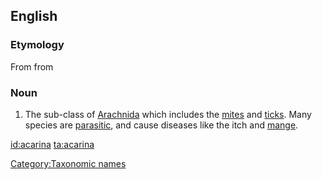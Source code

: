 ==English==

===Etymology===
{{wikipedia}}
From {{NL.}} from {{etyl|grc|en}} {{term|ἀκαρί||mite|tr=akari|lang=grc|sc=polytonic}}

===Noun===
{{infl|en|noun|g=p}}

# {{Zoölogy}} The sub-class of [[Arachnida]] which includes the [[mite]]s and [[tick]]s. Many species are [[parasitic]], and cause diseases like the itch and [[mange]].

[[Category:Taxonomic names]]

[[id:acarina]]
[[ta:acarina]]